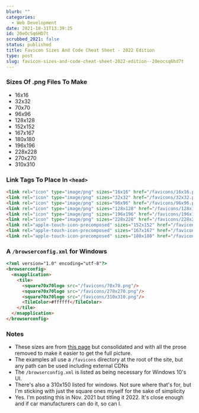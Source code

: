```yaml
---
blurb: ""
categories:
  - Web Development
date: 2021-10-31T13:39:25
id: 20eOcSq6HD7t
scrubbed_2021: false
status: published
title: Favicon Sizes And Code Cheat Sheet - 2022 Edition
type: post
slug: favicon-sizes-and-code-cheat-sheet-2022-edition--20eocsq6hd7t
---
```


### Sizes Of .png Files To Make

- 16x16
- 32x32
- 70x70
- 96x96
- 128x128
- 152x152
- 167x167
- 180x180
- 196x196
- 228x228
- 270x270
- 310x310


### Link Tags To Place In `<head>`

```html
<link rel="icon" type="image/png" sizes="16x16" href="/favicons/16x16.png" />
<link rel="icon" type="image/png" sizes="32x32" href="/favicons/32x32.png" />
<link rel="icon" type="image/png" sizes="96x96" href="/favicons/96x96.png" />
<link rel="icon" type="image/png" sizes="128x128" href="/favicons/128x128.png" />
<link rel="icon" type="image/png" sizes="196x196" href="/favicons/196x196.png" />
<link rel="icon" type="image/png" sizes="228x228" href="/favicons/228x228.png" />
<link rel="apple-touch-icon-precomposed" sizes="152x152" href="/favicons/152x152.png" />
<link rel="apple-touch-icon-precomposed" sizes="167x167" href="/favicons/167x167.png" />
<link rel="apple-touch-icon-precomposed" sizes="180x180" href="/favicons/180x180.png" />
```

### A `/browserconfig.xml` for Windows

```html
<?xml version="1.0" encoding="utf-8"?>
<browserconfig>
  <msapplication>
    <tile>
      <square70x70logo src="/favicons/70x70.png"/>
      <square70x70logo src="/favicons/270x270.png"/>
      <square70x70logo src="/favicons/310x310.png"/>
      <TileColor>#ffffff</TileColor>
    </tile>
  </msapplication>
</browserconfig>
```

### Notes

- These sizes are from [this page](https://sympli.io/blog/heres-everything-you-need-to-know-about-favicons-in-2020/) but consolidated and with all the prose removed to make it easier to get the full picture. 
- The examples all use a `/favicons` directory at the root of the site, but any path can be used including external CDNs
- The `/browserconfig.xml` is listed as being necessary for Windows 10's UI.
- There's also a 310x150 listed for windows. Not sure where that's for, but I'm sticking with just the square ones myself for the sake of simplicity
- Yes. I'm posting this in Nov. 2021 but titling it 2022. It's close enough and if car manufacturers can do it, so can I.